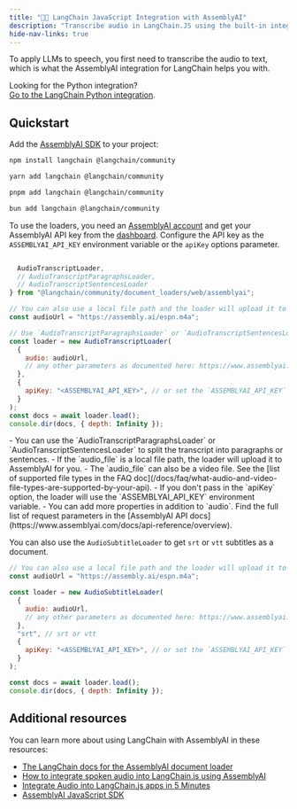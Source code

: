 ```yaml
---
title: "🦜️🔗 LangChain JavaScript Integration with AssemblyAI"
description: "Transcribe audio in LangChain.JS using the built-in integration with AssemblyAI."
hide-nav-links: true
---
```


To apply LLMs to speech, you first need to transcribe the audio to text, which is what the AssemblyAI integration for LangChain helps you with.

<Note>

Looking for the Python integration?<br />
[Go to the LangChain Python integration](python).

</Note>

## Quickstart

Add the [AssemblyAI SDK](https://github.com/AssemblyAI/assemblyai-node-sdk) to your project:

<Tabs>
  <Tab title="npm">

```bash
npm install langchain @langchain/community
```

  </Tab>
  <Tab title="yarn">

```bash
yarn add langchain @langchain/community
```

  </Tab>
  <Tab title="pnpm">

```bash
pnpm add langchain @langchain/community
```

  </Tab>
  <Tab title="bun">

```bash
bun add langchain @langchain/community
```

  </Tab>
</Tabs>

To use the loaders, you need an [AssemblyAI account](https://www.assemblyai.com/dashboard/signup) and get your AssemblyAI API key from the [dashboard](https://www.assemblyai.com/app/api-keys).
Configure the API key as the `ASSEMBLYAI_API_KEY` environment variable or the `apiKey` options parameter.

```javascript

  AudioTranscriptLoader,
  // AudioTranscriptParagraphsLoader,
  // AudioTranscriptSentencesLoader
} from "@langchain/community/document_loaders/web/assemblyai";

// You can also use a local file path and the loader will upload it to AssemblyAI for you.
const audioUrl = "https://assembly.ai/espn.m4a";

// Use `AudioTranscriptParagraphsLoader` or `AudioTranscriptSentencesLoader` for splitting the transcript into paragraphs or sentences
const loader = new AudioTranscriptLoader(
  {
    audio: audioUrl,
    // any other parameters as documented here: https://www.assemblyai.com/docs/api-reference/transcript#create-a-transcript
  },
  {
    apiKey: "<ASSEMBLYAI_API_KEY>", // or set the `ASSEMBLYAI_API_KEY` env variable
  }
);
const docs = await loader.load();
console.dir(docs, { depth: Infinity });
```

<Info>
  - You can use the `AudioTranscriptParagraphsLoader` or
  `AudioTranscriptSentencesLoader` to split the transcript into paragraphs or
  sentences. - If the `audio_file` is a local file path, the loader will upload
  it to AssemblyAI for you. - The `audio_file` can also be a video file. See the
  [list of supported file types in the FAQ
  doc](/docs/faq/what-audio-and-video-file-types-are-supported-by-your-api).
  - If you don't pass in the `apiKey` option, the loader will use the
  `ASSEMBLYAI_API_KEY` environment variable. - You can add more properties in
  addition to `audio`. Find the full list of request parameters in the
  [AssemblyAI API docs](https://www.assemblyai.com/docs/api-reference/overview).
</Info>

<br />

You can also use the `AudioSubtitleLoader` to get `srt` or `vtt` subtitles as a document.

```javascript
// You can also use a local file path and the loader will upload it to AssemblyAI for you.
const audioUrl = "https://assembly.ai/espn.m4a";

const loader = new AudioSubtitleLoader(
  {
    audio: audioUrl,
    // any other parameters as documented here: https://www.assemblyai.com/docs/api-reference/transcript#create-a-transcript
  },
  "srt", // srt or vtt
  {
    apiKey: "<ASSEMBLYAI_API_KEY>", // or set the `ASSEMBLYAI_API_KEY` env variable
  }
);

const docs = await loader.load();
console.dir(docs, { depth: Infinity });
```

## Additional resources

You can learn more about using LangChain with AssemblyAI in these resources:

- [The LangChain docs for the AssemblyAI document loader](https://js.langchain.com/docs/integrations/document_loaders/web_loaders/assemblyai_audio_transcription)
- [How to integrate spoken audio into LangChain.js using AssemblyAI](https://www.assemblyai.com/blog/integrate-audio-langchainjs/)
- [Integrate Audio into LangChain.js apps in 5 Minutes](https://www.youtube.com/watch?v=hNpUSaYZIzs)
- [AssemblyAI JavaScript SDK](https://github.com/AssemblyAI/assemblyai-node-sdk)
